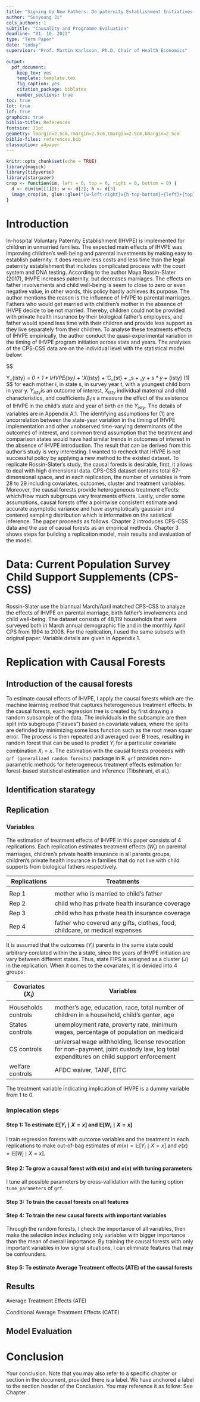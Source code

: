 ```yaml
---
title: "Signing Up New Fathers: Do paternity Establishment Initiatives Increase Marriage, Patental Investment, and Child Well-Being?"
author: "Sunyoung Ji"
cols_authors: 1
subtitle: "Causality and Programme Evaluation"
deadline: "01. 10. 2022"
type: "Term Paper"
date: "today"
supervisor: "Prof. Martin Karlsson, Ph.D, Chair of Health Economics"
  
output:
  pdf_document:
    keep_tex: yes
    template: template.tex
    fig_caption: yes
    citation_package: biblatex
    number_sections: true
toc: true
lot: true
lof: true
graphics: true
biblio-title: References
fontsize: 11pt
geometry: lmargin=2.5cm,rmargin=2.5cm,tmargin=2.5cm,bmargin=2.5cm
biblio-files: references.bib
classoption: a4paper
---
```


<!-- % Template Version 1.1 -->
<!-- below function does some formatting for images; leave this untouched unless you know better :-) -->

```r
knitr::opts_chunk$set(echo = TRUE)
library(magick)
library(tidyverse)
library(stargazer)
crop <- function(im, left = 0, top = 0, right = 0, bottom = 0) {
  d <- dim(im[[1]]); w <- d[2]; h <- d[3]
  image_crop(im, glue::glue("{w-left-right}x{h-top-bottom}+{left}+{top}"))
}
```

# Introduction

In-hospital Voluntary Paternity Establishment (IHVPE) is implemented for children in unmarried families. The expected main effects of IHVPE was improving children's well-being and parental investments by making easy to establish paternity. It does require less costs and less time than the legal paternity establishment that includes complicated process with the court system and DNA testing. According to the author Maya Rossin-Slater (2017), IHVPE increases paternity, but decreases marriages. The effects on father involvements and child well-being is seem to close to zero or even negative value, in other words, this policy hardly achieves  its purpose. The author mentions the reason is the influence of IHVPE to parental marriages. Fathers who would get married with children's mother in the absence of IHVPE decide to be not married. Thereby, children could not be provided with private health insurance by their biological father's employees, and father would spend less time with their children and provide less support as they live separately from their children. 
To analyse these treatments effects of IHVPE empirically, the author conduct the quasi-experimental variation in the timing of IHVPE program initiation across stats and years. The analyses of the CPS-CSS data are on the individual level with the statistical model below:

$$

Y_{isty} =  \beta_0 + \beta_1 * IHVPE_{sy} + \gamma'X_{isty} + \phi'C_{st} + \mu_s + \alpha_y + \delta_s * y + \epsilon_{isty}
\qquad (1)
$$
for each mother i, in state s, in survey year t, with a youngest child born in year y. $Y_{isty}$is an outcome of interest, $X_{isty}$ individual maternal and chld characteristics, and coefficients $\beta_1$is a measure the effect of the existence of IHVPE in the child's state and year of birth on the $Y_{isty}$. The details of variables are in Appendix A.1. The identifying assumptions for (1) are uncorrelation between the state-year variation in the timing of IHVPE implementation and other unobserved time-varying determinants of the outcomes of interest, and common trend assumption that the treatment and comparison states would have had similar trends in outcomes of interest in the absence of IHVPE introduction.
The result that can be derived from this author's study is very interesting. I wanted to recheck that IHVPE is not successful policy by applying a new method to the existed dataset. To replicate Rossin-Slater's study, the causal forests is desirable, first, it allows to deal with high dimensional data. CPS-CSS dataset contains total 67-dimensional space, and in each replication, the number of variables is from 28 to 29 including covariates, outcomes, cluster and treatment variables. Moreover, the causal forests provide heterogeneous treatment effects: which/How much subgroups vary treatments effects. Lastly, under some assumptions, causal forests offer a pointwise consistent estimate and accurate asymptotic variance and have asymptotically gaussian and centered sampling distribution which is informative on the satistical inference. 
The paper proceeds as follows. Chapter 2 introduces CPS-CSS data and the use of causal forests as an empirical methods. Chapter 3 shows steps for building a replication model, main results and evaluation of the model.

# Data: Current Population Survey Child Support Supplements (CPS-CSS)

Rossin-Slater use the biannual March/April matched CPS-CSS to analyze the effects of IHVPE on parental marriage, birth father's involvements and child well-being. The dataset consists of 48,119 households that were surveyed both in March annual demographic file and in the monthly April CPS from 1994 to 2008. For the replication, I used the same subsets with original paper. Variable details are given in Appendix 1. 
 
# Replication with Causal Forests

## Introduction of the causal forests

To estimate causal effects of IHVPE, I apply the causal forests which are the machine learning method that captures heterogeneous treatment effects. In the causal forests, each regression tree is created by first drawing a random subsample of the data. The individuals in the subsample are then split into subgroups ("leaves") based on covariate values, where the splits are definded by minimizing some loss function such as the root mean squar error. The process is then repeated and averaged over B trees, resulting in random forest that can be used to predict $Y_i$ for a particular covariate combination $X_i = x$.
The estimation with the causal forests proceeds with `grf (generalized random forests)` package in R. `grf` provides non-parametric methods for heterogeneous treatment effects estimation for forest-based statistical estimation and inference (Tibshirani, et al.).

## Identification starategy

## Replication


### Variables

The estimation of treatment effects of IHVPE in this paper consists of 4 replications. Each replication estimates treatment effects ($W_i$) on parental marriages, children's private health insurance in all parents groups, children's private health insurance in families that do not live with child supports from biological fathers respectively. 

| **Replications**    | **Treatments**                  |
|-------------|-----------------------------------------|
|             |                                         |
| Rep 1 | mother who is married to child's father |
| Rep 2 | child who has private health insurance coverage |
| Rep 3 | child who has private health insurance coverage |
| Rep 4 | father who covered any gifts, clothes, food, childcare, or medical expenses |

It is assumed that the outcomes ($Y_i$) parents in the same state could arbitrary corelated within the a state, since the years of IHVPE initiation are vary between different states. Thus, state FIPS is assigned as a cluster ($J$) in the replication. When it comes to the covariates, it is devided into 4 groups:

| **Covariates ($X_i$)**    | **Variables**                        |
|-------------|-----------------------------------------|
|             |                                         |
| Households controls     | mother's age, education, race, total number of children in a household, child's genter, age   |
| States controls     | unemployment rate, proverty rate, minimum wages, percentage of population on medicaid |
| CS controls     | universal wage withholding, license revocation for non-payment, joint custody law, log total expenditures on child support enforcement |
| welfare controls     | AFDC waiver, TANF, EITC |

The treatment variable indicating implication of IHVPE is a dummy variable from 1 to 0.

### Implecation steps

#### Step 1: To estimate $\mathbb{E}[Y_i\mid X=x]$ and $\mathbb{E}[W_i\mid X=x]$

I train regression forests with outcome variables and the treatment in each replications to make out-of-bag estimates of $m(x) = \mathbb{E}[Y_i\mid X=x]$ and $e(x) = \mathbb{E}[W_i\mid X=x]$. 
 

#### Step 2: To grow a causal forest with $m(x)$ and $e(x)$ with tuning parameters

I tune all possible parameters by cross-vallidation with the tuning option `tune_parameters` of `grf`.

#### Step 3: To train the causal forests on all features


#### Step 4: To train the new causal forests with important variables 

Through the random forests, I check the importance of all variables, then make the selection index including only variables with bigger importance than the mean of overall importance. By training the causal forests with only important variables in low signal situations, I can eliminate features that may be confounders.

#### Step 5: To estimate Average Treatment effects (ATE) of the causal forests 


## Results

Average Treatment Effects (ATE)



Conditional Average Treatment Effects (CATE)

## Model Evaluation

# Conclusion \label{chap:conc}

Your conclusion. Note that you may also refer to a specific chapter or section in the document, provided there is a label. We have anchored a label to the section header of the Conclusion. You may reference it as follow: See Chapter \ref{chap:conc}.

